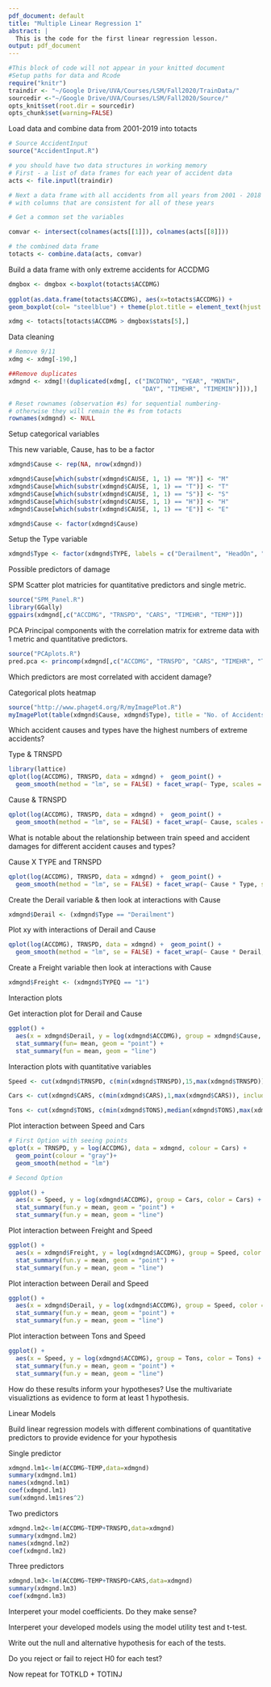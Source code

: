 ```yaml
---
pdf_document: default
title: "Multiple Linear Regression 1"
abstract: |
  This is the code for the first linear regression lesson.
output: pdf_document
---
```


```r
#This block of code will not appear in your knitted document
#Setup paths for data and Rcode
require("knitr")
traindir <- "~/Google Drive/UVA/Courses/LSM/Fall2020/TrainData/"
sourcedir <-"~/Google Drive/UVA/Courses/LSM/Fall2020/Source/"
opts_knit$set(root.dir = sourcedir)
opts_chunk$set(warning=FALSE)
```

Load data and combine data from 2001-2019 into totacts
```r
# Source AccidentInput
source("AccidentInput.R")

# you should have two data structures in working memory
# First - a list of data frames for each year of accident data
acts <- file.inputl(traindir)

# Next a data frame with all accidents from all years from 2001 - 2018
# with columns that are consistent for all of these years

# Get a common set the variables

comvar <- intersect(colnames(acts[[1]]), colnames(acts[[8]]))

# the combined data frame
totacts <- combine.data(acts, comvar)
```

Build a data frame with only extreme accidents for ACCDMG
```r
dmgbox <- dmgbox <-boxplot(totacts$ACCDMG)
  
ggplot(as.data.frame(totacts$ACCDMG), aes(x=totacts$ACCDMG)) + 
geom_boxplot(col= "steelblue") + theme(plot.title = element_text(hjust = 0.5)) + coord_flip()

xdmg <- totacts[totacts$ACCDMG > dmgbox$stats[5],]
```

Data cleaning 
```r
# Remove 9/11
xdmg <- xdmg[-190,]

##Remove duplicates
xdmgnd <- xdmg[!(duplicated(xdmg[, c("INCDTNO", "YEAR", "MONTH", 
                                     "DAY", "TIMEHR", "TIMEMIN")])),]

# Reset rownames (observation #s) for sequential numbering- 
# otherwise they will remain the #s from totacts
rownames(xdmgnd) <- NULL
```

Setup categorical variables

This new variable, Cause, has to be a factor
```r
xdmgnd$Cause <- rep(NA, nrow(xdmgnd))

xdmgnd$Cause[which(substr(xdmgnd$CAUSE, 1, 1) == "M")] <- "M"
xdmgnd$Cause[which(substr(xdmgnd$CAUSE, 1, 1) == "T")] <- "T"
xdmgnd$Cause[which(substr(xdmgnd$CAUSE, 1, 1) == "S")] <- "S"
xdmgnd$Cause[which(substr(xdmgnd$CAUSE, 1, 1) == "H")] <- "H"
xdmgnd$Cause[which(substr(xdmgnd$CAUSE, 1, 1) == "E")] <- "E"

xdmgnd$Cause <- factor(xdmgnd$Cause)
```

Setup the Type variable
```r
xdmgnd$Type <- factor(xdmgnd$TYPE, labels = c("Derailment", "HeadOn", "Rearend", "Side", "Raking", "BrokenTrain", "Hwy-Rail", "GradeX", "Obstruction", "Explosive", "Fire","Other","SeeNarrative"))
```


Possible predictors of damage	

SPM
Scatter plot matricies for quantitative predictors and single metric.
```r
source("SPM_Panel.R")
library(GGally)
ggpairs(xdmgnd[,c("ACCDMG", "TRNSPD", "CARS", "TIMEHR", "TEMP")])
```

PCA
Principal components with the correlation matrix for extreme data with 1 metric and quantitative predictors.
```r
source("PCAplots.R")
pred.pca <- princomp(xdmgnd[,c("ACCDMG", "TRNSPD", "CARS", "TIMEHR", "TEMP")], cor = T )
```

Which predictors are most correlated with accident damage?


Categorical plots
heatmap
```r
source("http://www.phaget4.org/R/myImagePlot.R")
myImagePlot(table(xdmgnd$Cause, xdmgnd$Type), title = "No. of Accidents by Cause and Type of Accident")
```

Which accident causes and types have the highest numbers of extreme accidents?

Type & TRNSPD
```r
library(lattice)
qplot(log(ACCDMG), TRNSPD, data = xdmgnd) +  geom_point() +
  geom_smooth(method = "lm", se = FALSE) + facet_wrap(~ Type, scales = "free")
```

Cause & TRNSPD
```r
qplot(log(ACCDMG), TRNSPD, data = xdmgnd) +  geom_point() +
  geom_smooth(method = "lm", se = FALSE) + facet_wrap(~ Cause, scales = "free")
```

What is notable about the relationship between train speed and accident
damages for different accident causes and types?


Cause X TYPE and TRNSPD
```r
qplot(log(ACCDMG), TRNSPD, data = xdmgnd) +  geom_point() +
  geom_smooth(method = "lm", se = FALSE) + facet_wrap(~ Cause * Type, scales = "free")
```

Create the Derail variable & 
then look at interactions with Cause
```r
xdmgnd$Derail <- (xdmgnd$Type == "Derailment")
```

Plot xy with interactions of Derail and Cause
```r
qplot(log(ACCDMG), TRNSPD, data = xdmgnd) +  geom_point() +
  geom_smooth(method = "lm", se = FALSE) + facet_wrap(~ Cause * Derail, scales = "free")
```

Create a Freight variable
then look at interactions with Cause 
```r
xdmgnd$Freight <- (xdmgnd$TYPEQ == "1")
```

Interaction plots


Get interaction plot for Derail and Cause
```r
ggplot() +
  aes(x = xdmgnd$Derail, y = log(xdmgnd$ACCDMG), group = xdmgnd$Cause, color = xdmgnd$Cause) +
  stat_summary(fun= mean, geom = "point") +
  stat_summary(fun = mean, geom = "line")

```


Interaction plots with quantitative variables
```r
Speed <- cut(xdmgnd$TRNSPD, c(min(xdmgnd$TRNSPD),15,max(xdmgnd$TRNSPD)), include.lowest = T, labels = c("low speed", "high speed"))

Cars <- cut(xdmgnd$CARS, c(min(xdmgnd$CARS),1,max(xdmgnd$CARS)), include.lowest = T, labels = c("low hzd", "high hzd"))

Tons <- cut(xdmgnd$TONS, c(min(xdmgnd$TONS),median(xdmgnd$TONS),max(xdmgnd$TONS)), include.lowest = T, labels = c("low tons", "high tons"))

```

Plot interaction between Speed and Cars
```r
# First Option with seeing points
qplot(x = TRNSPD, y = log(ACCDMG), data = xdmgnd, colour = Cars) +
  geom_point(colour = "gray")+
  geom_smooth(method = "lm") 

# Second Option

ggplot() +
  aes(x = Speed, y = log(xdmgnd$ACCDMG), group = Cars, color = Cars) +
  stat_summary(fun.y = mean, geom = "point") +
  stat_summary(fun.y = mean, geom = "line")

```

Plot interaction between Freight and Speed
```r
ggplot() +
  aes(x = xdmgnd$Freight, y = log(xdmgnd$ACCDMG), group = Speed, color = Speed) +
  stat_summary(fun.y = mean, geom = "point") +
  stat_summary(fun.y = mean, geom = "line")
```

Plot interaction between Derail and Speed
```r
ggplot() +
  aes(x = xdmgnd$Derail, y = log(xdmgnd$ACCDMG), group = Speed, color = Speed) +
  stat_summary(fun.y = mean, geom = "point") +
  stat_summary(fun.y = mean, geom = "line")
```

Plot interaction between Tons and Speed
```r
ggplot() +
  aes(x = Speed, y = log(xdmgnd$ACCDMG), group = Tons, color = Tons) +
  stat_summary(fun.y = mean, geom = "point") +
  stat_summary(fun.y = mean, geom = "line")
```




How do these results inform your hypotheses?
Use the multivariate visualiztions as evidence to form at least 1 hypothesis.


Linear Models

Build linear regression models with different combinations of quantitative predictors to provide evidence for your hypothesis

Single predictor
```r
xdmgnd.lm1<-lm(ACCDMG~TEMP,data=xdmgnd)
summary(xdmgnd.lm1)
names(xdmgnd.lm1)
coef(xdmgnd.lm1)
sum(xdmgnd.lm1$res^2)
```

Two predictors
```r
xdmgnd.lm2<-lm(ACCDMG~TEMP+TRNSPD,data=xdmgnd)
summary(xdmgnd.lm2)
names(xdmgnd.lm2)
coef(xdmgnd.lm2)
```

Three predictors
```r
xdmgnd.lm3<-lm(ACCDMG~TEMP+TRNSPD+CARS,data=xdmgnd)
summary(xdmgnd.lm3)
coef(xdmgnd.lm3)
```


Interperet your model coefficients.  Do they make sense?



Interperet your developed models using the model utility test and t-test.



Write out the null and alternative hypothesis for each of the tests.  



Do you reject or fail to reject H0 for each test?


Now repeat for TOTKLD + TOTINJ
